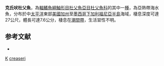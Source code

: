 {{Speciesbox
| taxon = Ruscarius creaseri
| binomial_authority = [[Hubbs|Hubbs]], 1926
| status = NE
| status_system = IUCN3.1
| synonyms = *''Ruscariops creaseri'', <small>Hubbs, 1926</small>
*''Artedius creaseri'', <small>Hubbs, 1926</small>
}}
'''克氏吠杜父魚'''，為[[輻鰭魚綱|輻鰭魚綱]][[鮋形目|鮋形目]][[杜父魚亞目|杜父魚亞目]][[杜父魚科|杜父魚科]]的其中一[[種|種]]，為亞熱帶海水魚，分布於中[[太平洋|太平洋]]東部[[美國|美國]][[加州|加州]]至[[墨西哥|墨西哥]][[下加利福尼亞半島|下加利福尼亞半島]]海域，棲息深度可達27公尺，體長可達7.6公分，棲息在[[潮間帶|潮間帶]]，生活習性不明。

==参考文献==
*{{FishBase_species|genus=Ruscarius|species=creaseri|year=2014|month=5}}

{{鮋形目小作品}}
{{Taxonbar}}
[[Category:_1926年描述的鱼类|K]]
[[Category:吠杜父魚屬|creaseri]]